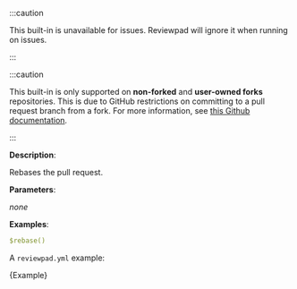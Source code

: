 
:::caution

This built-in is unavailable for issues. Reviewpad will ignore it when running on issues.

:::

:::caution

This built-in is only supported on **non-forked** and **user-owned forks** repositories. This is due to GitHub restrictions on committing to a pull request branch from a fork. For more information, see [this Github documentation](https://docs.github.com/en/pull-requests/collaborating-with-pull-requests/proposing-changes-to-your-work-with-pull-requests/committing-changes-to-a-pull-request-branch-created-from-a-fork).

:::

**Description**:

Rebases the pull request.

**Parameters**:

_none_

**Examples**:

```yml
$rebase()
```

A `reviewpad.yml` example:

<CodeBlock language="yml" title="reviewpad.yml">{Example}</CodeBlock>
